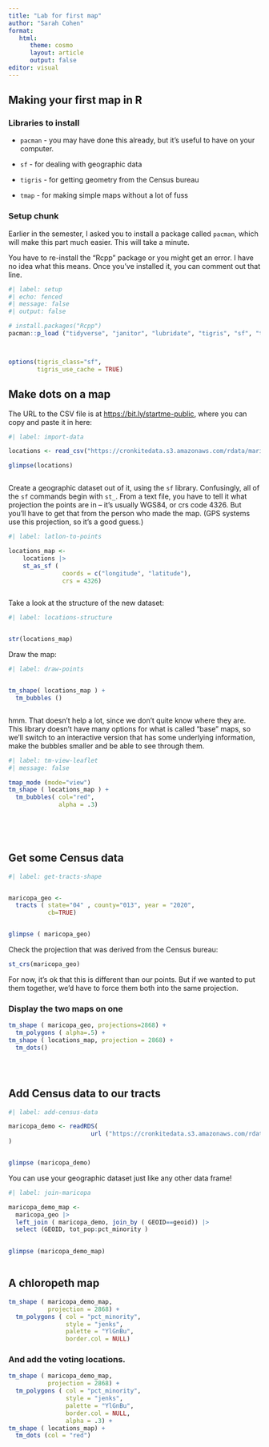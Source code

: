```yaml
---
title: "Lab for first map"
author: "Sarah Cohen"
format: 
   html: 
      theme: cosmo
      layout: article
      output: false
editor: visual
---
```


## Making your first map in R

### Libraries to install

-   `pacman` - you may have done this already, but it's useful to have on your computer.

```{=html}
<!-- -->
```
-   `sf`  - for dealing with geographic data

-   `tigris`  - for getting geometry from the Census bureau

-   `tmap` - for making simple maps without a lot of fuss

### Setup chunk

Earlier in the semester, I asked you to install a package called `pacman`, which will make this part much easier. This will take a minute.

You have to re-install the "Rcpp" package or you might get an error. I have no idea what this means. Once you've installed it, you can comment out that line.

```r
#| label: setup
#| echo: fenced
#| message: false
#| output: false

# install.packages("Rcpp")
pacman::p_load ("tidyverse", "janitor", "lubridate", "tigris", "sf", "tmap")



options(tigris_class="sf",
        tigris_use_cache = TRUE)
```

## Make dots on a map

The URL to the CSV file is at <https://bit.ly/startme-public>, where you can copy and paste it in here:

```r
#| label: import-data

locations <- read_csv("https://cronkitedata.s3.amazonaws.com/rdata/maricopa_voting_places.csv")

glimpse(locations)



```

Create a geographic dataset out of it, using the `sf` library. Confusingly, all of the `sf` commands begin with `st_`. From a text file, you have to tell it what projection the points are in -- it's usually WGS84, or crs code 4326. But you'll have to get that from the person who made the map. (GPS systems use this projection, so it's a good guess.)

```r
#| label: latlon-to-points

locations_map <- 
    locations |> 
    st_as_sf ( 
               coords = c("longitude", "latitude"), 
               crs = 4326)



```

Take a look at the structure of the new dataset:

```r
#| label: locations-structure


str(locations_map)


```

Draw the map:

```r

#| label: draw-points


tm_shape( locations_map ) +
  tm_bubbles ()



```

hmm. That doesn't help a lot, since we don't quite know where they are. This library doesn't have many options for what is called "base" maps, so we'll switch to an interactive version that has some underlying information, make the bubbles smaller and be able to see through them.

```r
#| label: tm-view-leaflet
#| message: false

tmap_mode (mode="view")
tm_shape ( locations_map ) +
  tm_bubbles( col="red", 
              alpha = .3)
              





```

## Get some Census data

```r
#| label: get-tracts-shape


maricopa_geo <- 
  tracts ( state="04" , county="013", year = "2020", 
           cb=TRUE)


glimpse ( maricopa_geo)


```

Check the projection that was derived from the Census bureau:

```r

st_crs(maricopa_geo)

```

For now, it's ok that this is different than our points. But if we wanted to put them together, we'd have to force them both into the same projection.

### Display the two maps on one

```r

tm_shape ( maricopa_geo, projections=2868) +
  tm_polygons ( alpha=.5) +
tm_shape ( locations_map, projection = 2868) +
  tm_dots()





```

## Add Census data to our tracts

```r

#| label: add-census-data

maricopa_demo <- readRDS(
                       url ("https://cronkitedata.s3.amazonaws.com/rdata/maricopa_tract.Rds")
)


glimpse (maricopa_demo)
```

You can use your geographic dataset just like any other data frame!

```r
#| label: join-maricopa

maricopa_demo_map <- 
  maricopa_geo |> 
  left_join ( maricopa_demo, join_by ( GEOID==geoid)) |> 
  select (GEOID, tot_pop:pct_minority )
  

glimpse (maricopa_demo_map)



```

## A chloropeth map

```r


tm_shape ( maricopa_demo_map, 
           projection = 2868) +
  tm_polygons ( col = "pct_minority", 
                style = "jenks", 
                palette = "YlGnBu", 
                border.col = NULL)


```

### And add the voting locations. 

```r



tm_shape ( maricopa_demo_map, 
           projection = 2868) +
  tm_polygons ( col = "pct_minority", 
                style = "jenks", 
                palette = "YlGnBu", 
                border.col = NULL, 
                alpha = .3) +
tm_shape ( locations_map) +
  tm_dots (col = "red")

```
